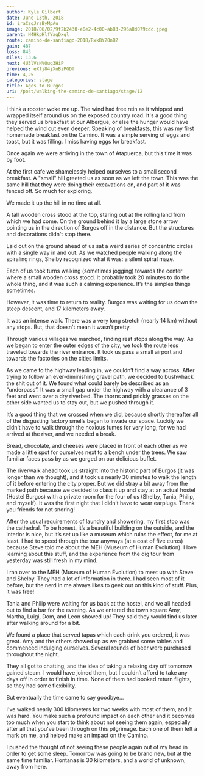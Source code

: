 ```yaml
---
author: Kyle Gilbert
date: June 13th, 2018
id: iraCzqJrsByMpAu
image: 2018/06/02/9f2b2430-e0e2-4c00-ab83-296a8d079cdc.jpeg
parent: N4HkpHlfYaqDxql
route: camino-de-santiago-2018/RxkBY20nB2
gain: 487
loss: 843
miles: 13.6
next: 4U3lVsNVOuq3HiP
previous: eXfj84jXnBiPGDf
time: 4,25
categories: stage
title: Ages to Burgos
uri: /post/walking-the-camino-de-santiago/stage/12
---
```


<Stats />

<Route />

I think a rooster woke me up. The wind had free rein as it whipped and wrapped
itself around us on the exposed country road. It's a good thing they served us
breakfast at our Albergue, or else the hunger would have helped the wind cut
even deeper. Speaking of breakfasts, this was my first homemade breakfast on
the Camino. It was a simple serving of eggs and toast, but it was filling. I
miss having eggs for breakfast.

Once again we were arriving in the town of Atapuerca, but this time it was by
foot.

At the first cafe we shamelessly helped ourselves to a small second breakfast.
A "small" hill greeted us as soon as we left the town. This was the same hill
that they were doing their excavations on, and part of it was fenced off. So
much for exploring.

We made it up the hill in no time at all.

A tall wooden cross stood at the top, staring out at the rolling land from which
we had come. On the ground behind it lay a large stone arrow pointing us in the
direction of Burgos off in the distance. But the structures and decorations
didn't stop there.

Laid out on the ground ahead of us sat a weird series of concentric circles with
a single way in and out. As we watched people walking along the spiraling
rings, Shelby recognized what it was: a silent spiral maze.

Each of us took turns walking (sometimes jogging) towards the center where a
small wooden cross stood. It probably took 20 minutes to do the whole thing,
and it was such a calming experience. It’s the simples things sometimes.

However, it was time to return to reality. Burgos was waiting for us down the
steep descent, and 17 kilometers away.

It was an intense walk. There was a very long stretch (nearly 14 km) without any
stops. But, that doesn't mean it wasn’t pretty.

Through various villages we marched, finding rest stops along the way. As we
began to enter the outer edges of the city, we took the route less traveled
towards the river entrance. It took us pass a small airport and towards the
factories on the cities limits.

As we came to the highway leading in, we couldn’t find a way across. After
trying to follow an ever-diminishing gravel path, we decided to bushwhack the
shit out of it. We found what could barely be described as an “underpass”. It
was a small gap under the highway with a clearance of 3 feet and went over a
dry riverbed. The thorns and prickly grasses on the other side wanted us to
stay out, but we pushed through it.

It’s a good thing that we crossed when we did, because shortly thereafter all of
the disgusting factory smells began to invade our space. Luckily we didn’t have
to walk through the noxious fumes for very long, for we had arrived at the
river, and we needed a break.

Bread, chocolate, and cheeses were placed in front of each other as we made a
little spot for ourselves next to a bench under the trees. We saw familiar
faces pass by as we gorged on our delicious buffet.

The riverwalk ahead took us straight into the historic part of Burgos (it was
longer than we thought), and it took us nearly 30 minutes to walk the length of
it before entering the city proper. But we did stray a bit away from the marked
path because we decided to class it up and stay at an actual hostel
(Hostel Burgos) with a private room for the four of us (Shelby, Tania, Philip,
and myself). It was the first night that I didn’t have to wear earplugs. Thank
you friends for not snoring!

After the usual requirements of laundry and showering, my first stop was the
cathedral. To be honest, it’s a beautiful building on the outside, and the
interior is nice, but it’s set up like a museum which ruins the effect, for me
at least. I had to speed through the tour anyways (at a cost of five euros)
because Steve told me about the MEH (Museum of Human Evolution). I love
learning about this stuff, and the experience from the dig tour from yesterday
was still fresh in my mind.

I ran over to the MEH (Museum of Human Evolution) to meet up with Steve and
Shelby. They had a lot of information in there. I had seen most of it before,
but the nerd in me always likes to geek out on this kind of stuff. Plus, it was
free!

Tania and Philip were waiting for us back at the hostel, and we all headed out
to find a bar for the evening. As we entered the town square Amy, Martha,
Luigi, Dom, and Leon showed up! They said they would find us later after
walking around for a bit.

We found a place that served tapas which each drink you ordered, it was great.
Amy and the others showed up as we grabbed some tables and commenced indulging
ourselves. Several rounds of beer were purchased throughout the night.

They all got to chatting, and the idea of taking a relaxing day off tomorrow
gained steam. I would have joined them, but I couldn’t afford to take any days
off in order to finish in time. None of them had booked return flights, so they
had some flexibility.

But eventually the time came to say goodbye...

I've walked nearly 300 kilometers for two weeks with most of them, and it was
hard. You make such a profound impact on each other and it becomes too much
when you start to think about not seeing them again, especially after all that
you've been through on this pilgrimage. Each one of them left a mark on me, and
helped make an impact on the Camino.

I pushed the thought of not seeing these people again out of my head in order to
get some sleep. Tomorrow was going to be brand new, but at the same time
familiar. Hontanas is 30 kilometers, and a world of unknown, away from here.

